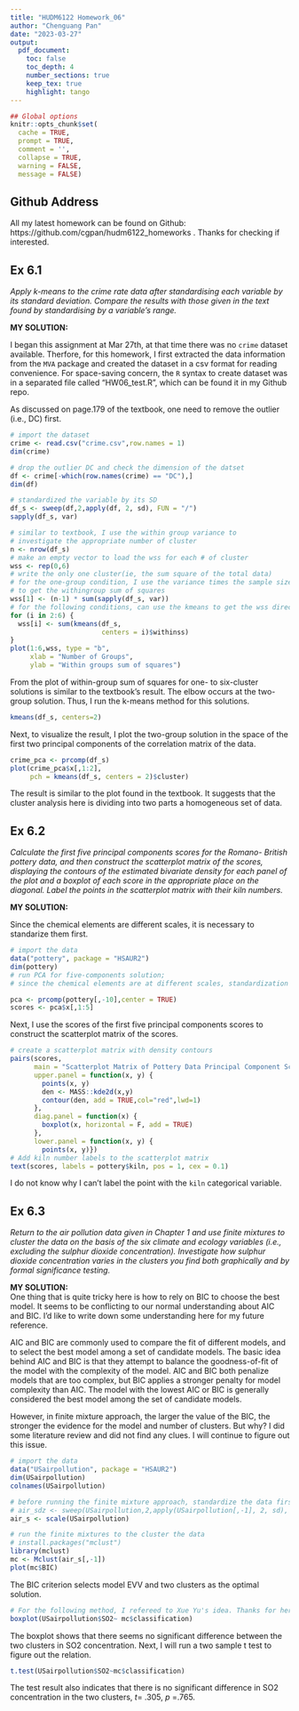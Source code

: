 ```yaml
---
title: "HUDM6122 Homework_06"
author: "Chenguang Pan"
date: "2023-03-27"
output:
  pdf_document:
    toc: false
    toc_depth: 4
    number_sections: true
    keep_tex: true
    highlight: tango
---
```


```r
## Global options
knitr::opts_chunk$set(
  cache = TRUE,
  prompt = TRUE,
  comment = '',
  collapse = TRUE,
  warning = FALSE,
  message = FALSE)
```   

## Github Address  
All my latest homework can be found on Github: https://github.com/cgpan/hudm6122_homeworks . Thanks for checking if interested.


## Ex 6.1  
*Apply k-means to the crime rate data after standardising each variable by its standard deviation. Compare the results with those given in the text found by standardising by a variable’s range.*  

  
**MY SOLUTION:**   

I began this assignment at Mar 27th, at that time there was no `crime` dataset available. Therfore, for this homework, I first extracted the data information from the `MVA` package and created the dataset in a csv format for reading convenience. For space-saving concern, the `R` syntax to create dataset was in a separated file called "HW06_test.R", which can be found it in my Github repo.  

As discussed on page.179 of the textbook, one need to remove the outlier (i.e., DC) first. 
```r
# import the dataset
crime <- read.csv("crime.csv",row.names = 1)
dim(crime)

# drop the outlier DC and check the dimension of the datset
df <- crime[-which(row.names(crime) == "DC"),]
dim(df)

# standardized the variable by its SD
df_s <- sweep(df,2,apply(df, 2, sd), FUN = "/")
sapply(df_s, var)

# similar to textbook, I use the within group variance to 
# investigate the appropriate number of cluster
n <- nrow(df_s)
# make an empty vector to load the wss for each # of cluster
wss <- rep(0,6)
# write the only one cluster(ie, the sum square of the total data)
# for the one-group condition, I use the variance times the sample size minus 1
# to get the withingroup sum of squares
wss[1] <- (n-1) * sum(sapply(df_s, var))
# for the following conditions, can use the kmeans to get the wss directly
for (i in 2:6) {
  wss[i] <- sum(kmeans(df_s,
                       centers = i)$withinss)
}
plot(1:6,wss, type = "b", 
     xlab = "Number of Groups",
     ylab = "Within groups sum of squares")
```  

From the plot of within-group sum of squares for one- to six-cluster solutions is similar to the textbook's result. The elbow occurs at the two-group solution. Thus, I run the k-means method for this solutions.

```r
kmeans(df_s, centers=2)
```  

Next, to visualize the result, I plot the two-group solution in the space of the first two principal components of the correlation matrix of the data.  

```r
crime_pca <- prcomp(df_s)
plot(crime_pca$x[,1:2],
     pch = kmeans(df_s, centers = 2)$cluster)
```

The result is similar to the plot found in the textbook. It suggests that the cluster analysis here is dividing into two parts a homogeneous set of data.  

## Ex 6.2  
*Calculate the first five principal components scores for the Romano- British pottery data, and then construct the scatterplot matrix of the scores, displaying the contours of the estimated bivariate density for each panel of the plot and a boxplot of each score in the appropriate place on the diagonal. Label the points in the scatterplot matrix with their kiln numbers.*  

**MY SOLUTION:**   

Since the chemical elements are different scales, it is necessary to standarize them first.
```r
# import the data
data("pottery", package = "HSAUR2")
dim(pottery)
# run PCA for five-components solution; 
# since the chemical elements are at different scales, standardization is necessary.

pca <- prcomp(pottery[,-10],center = TRUE)
scores <- pca$x[,1:5]
```  
Next, I use the scores of the first five principal components scores to construct the scatterplot matrix of the scores. 
```r
# create a scatterplot matrix with density contours
pairs(scores, 
      main = "Scatterplot Matrix of Pottery Data Principal Component Scores",
      upper.panel = function(x, y) {
        points(x, y)
        den <- MASS::kde2d(x,y)
        contour(den, add = TRUE,col="red",lwd=1)
      },
      diag.panel = function(x) {
        boxplot(x, horizontal = F, add = TRUE)
      },
      lower.panel = function(x, y) {
        points(x, y)})
# Add kiln number labels to the scatterplot matrix
text(scores, labels = pottery$kiln, pos = 1, cex = 0.1)
```   
I do not know why I can't label the point with the `kiln` categorical variable.  

## Ex 6.3  
*Return to the air pollution data given in Chapter 1 and use finite mixtures to cluster the data on the basis of the six climate and ecology variables (i.e., excluding the sulphur dioxide concentration). Investigate how sulphur dioxide concentration varies in the clusters you find both graphically and by formal significance testing.*  

**MY SOLUTION:**  
One thing that is quite tricky here is how to rely on BIC to choose the best model. It seems to be conflicting to our normal understanding about AIC and BIC. I'd like to write down some understanding here for my future reference.  

AIC and BIC are commonly used to compare the fit of different models, and to select the best model among a set of candidate models. The basic idea behind AIC and BIC is that they attempt to balance the goodness-of-fit of the model with the complexity of the model. AIC and BIC both penalize models that are too complex, but BIC applies a stronger penalty for model complexity than AIC. The model with the lowest AIC or BIC is generally considered the best model among the set of candidate models.  

However, in finite mixture approach, the larger the value of the BIC, the stronger the evidence for the model and number of clusters. But why? I did some literature review and did not find any clues. I will continue to figure out this issue.

```r
# import the data
data("USairpollution", package = "HSAUR2")
dim(USairpollution)
colnames(USairpollution)

# before running the finite mixture approach, standardize the data first;
# air_sdz <- sweep(USairpollution,2,apply(USairpollution[,-1], 2, sd), FUN = "/")
air_s <- scale(USairpollution)

# run the finite mixtures to the cluster the data
# install.packages("mclust")
library(mclust)
mc <- Mclust(air_s[,-1])
plot(mc$BIC)
```  
The BIC criterion selects model EVV and two clusters as the optimal solution.  
```r
# For the following method, I refereed to Xue Yu's idea. Thanks for her help.
boxplot(USairpollution$SO2~ mc$classification)
```    
The boxplot shows that there seems no significant difference between the two clusters in SO2 concentration. Next, I will run a two sample t test to figure out the relation.   
```r
t.test(USairpollution$SO2~mc$classification)
```  
The test result also indicates that there is no significant difference in SO2 concentration in the two clusters, *t*= .305, *p* =.765.



